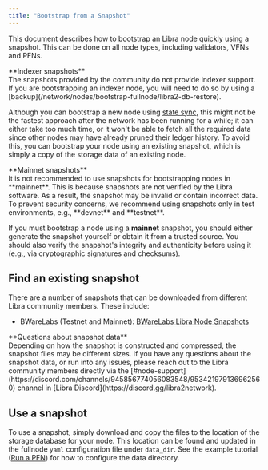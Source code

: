 ```yaml
---
title: "Bootstrap from a Snapshot"
---
```



This document describes how to bootstrap an Libra node quickly using a snapshot. This can be done on all node types,
including validators, VFNs and PFNs.

<Aside type="caution">
  **Indexer snapshots**<br />
  The snapshots provided by the community do not provide indexer support. If you are bootstrapping an indexer node,
  you will need to do so by using a [backup](/network/nodes/bootstrap-fullnode/libra2-db-restore).
</Aside>

Although you can bootstrap a new node using [state sync](/network/nodes/configure/state-sync), this might not be the fastest approach after the network
has been running for a while; it can either take too much time, or it won't be able to fetch all the required data since
other nodes may have already pruned their ledger history. To avoid this, you can bootstrap your node using an
existing snapshot, which is simply a copy of the storage data of an existing node.

<Aside type="caution">
  **Mainnet snapshots**<br />
  It is not recommended to use snapshots for bootstrapping nodes in **mainnet**. This is because snapshots
  are not verified by the Libra software. As a result, the snapshot may be invalid or contain incorrect data. To prevent
  security concerns, we recommend using snapshots only in test environments, e.g., **devnet** and **testnet**.

  If you must bootstrap a node using a **mainnet** snapshot, you should either generate the snapshot yourself
  or obtain it from a trusted source. You should also verify the snapshot's integrity and authenticity before using it
  (e.g., via cryptographic signatures and checksums).
</Aside>

## Find an existing snapshot

There are a number of snapshots that can be downloaded from different Libra community members. These include:

- BWareLabs (Testnet and Mainnet): [BWareLabs Libra Node Snapshots](https://bwarelabs.com/snapshots/libra2)

<Aside type="note">
  **Questions about snapshot data** <br />
  Depending on how the snapshot is constructed and compressed, the snapshot files may be different sizes. If you have any
  questions about the snapshot data, or run into any issues, please reach out to the Libra community members directly
  via the [#node-support](https://discord.com/channels/945856774056083548/953421979136962560) channel in [Libra Discord](https://discord.gg/libra2network).
</Aside>

## Use a snapshot

To use a snapshot, simply download and copy the files to the location of the storage database for your node.
This location can be found and updated in the fullnode `yaml` configuration file under `data_dir`.
See the example tutorial ([Run a PFN](/network/nodes/full-node/deployments)) for how to configure the data directory.
